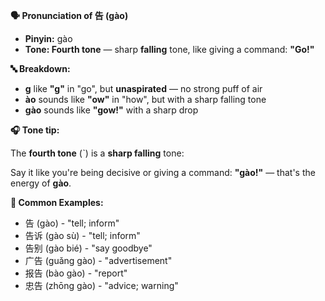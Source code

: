 **🗣️ Pronunciation of 告 (gào)**

- **Pinyin:** gào
- **Tone: Fourth tone** — sharp **falling** tone, like giving a command: **"Go!"**

**🔤 Breakdown:**

- **g** like **"g"** in "go", but **unaspirated** — no strong puff of air
- **ào** sounds like **"ow"** in "how", but with a sharp falling tone
- **gào** sounds like **"gow!"** with a sharp drop

**🎧 Tone tip:**

The **fourth tone** (ˋ) is a **sharp falling** tone:

Say it like you're being decisive or giving a command: **"gào!"** — that's the energy of **gào**.

**📝 Common Examples:**

- 告 (gào) - "tell; inform"
- 告诉 (gào sù) - "tell; inform"
- 告别 (gào bié) - "say goodbye"
- 广告 (guǎng gào) - "advertisement"
- 报告 (bào gào) - "report"
- 忠告 (zhōng gào) - "advice; warning"
